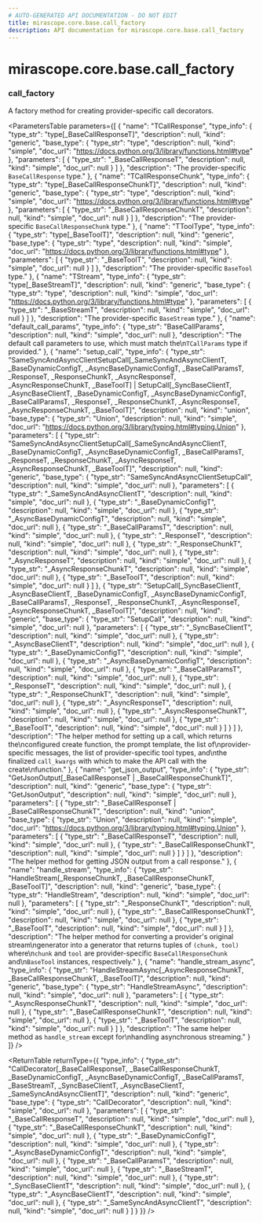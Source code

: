 ```yaml
---
# AUTO-GENERATED API DOCUMENTATION - DO NOT EDIT
title: mirascope.core.base.call_factory
description: API documentation for mirascope.core.base.call_factory
---
```


# mirascope.core.base.call_factory

### <ApiType type="Function" module="mirascope.core.base._call_factory" path="core/base/call_factory" symbolName="call_factory" /> call_factory

A factory method for creating provider-specific call decorators.

<ParametersTable
  parameters={[
  {
    "name": "TCallResponse",
    "type_info": {
      "type_str": "type[_BaseCallResponseT]",
      "description": null,
      "kind": "generic",
      "base_type": {
        "type_str": "type",
        "description": null,
        "kind": "simple",
        "doc_url": "https://docs.python.org/3/library/functions.html#type"
      },
      "parameters": [
        {
          "type_str": "_BaseCallResponseT",
          "description": null,
          "kind": "simple",
          "doc_url": null
        }
      ]
    },
    "description": "The provider-specific `BaseCallResponse` type."
  },
  {
    "name": "TCallResponseChunk",
    "type_info": {
      "type_str": "type[_BaseCallResponseChunkT]",
      "description": null,
      "kind": "generic",
      "base_type": {
        "type_str": "type",
        "description": null,
        "kind": "simple",
        "doc_url": "https://docs.python.org/3/library/functions.html#type"
      },
      "parameters": [
        {
          "type_str": "_BaseCallResponseChunkT",
          "description": null,
          "kind": "simple",
          "doc_url": null
        }
      ]
    },
    "description": "The provider-specific `BaseCallResponseChunk` type."
  },
  {
    "name": "TToolType",
    "type_info": {
      "type_str": "type[_BaseToolT]",
      "description": null,
      "kind": "generic",
      "base_type": {
        "type_str": "type",
        "description": null,
        "kind": "simple",
        "doc_url": "https://docs.python.org/3/library/functions.html#type"
      },
      "parameters": [
        {
          "type_str": "_BaseToolT",
          "description": null,
          "kind": "simple",
          "doc_url": null
        }
      ]
    },
    "description": "The provider-specific `BaseTool` type."
  },
  {
    "name": "TStream",
    "type_info": {
      "type_str": "type[_BaseStreamT]",
      "description": null,
      "kind": "generic",
      "base_type": {
        "type_str": "type",
        "description": null,
        "kind": "simple",
        "doc_url": "https://docs.python.org/3/library/functions.html#type"
      },
      "parameters": [
        {
          "type_str": "_BaseStreamT",
          "description": null,
          "kind": "simple",
          "doc_url": null
        }
      ]
    },
    "description": "The provider-specific `BaseStream` type."
  },
  {
    "name": "default_call_params",
    "type_info": {
      "type_str": "BaseCallParams",
      "description": null,
      "kind": "simple",
      "doc_url": null
    },
    "description": "The default call parameters to use, which must match the\n`TCallParams` type if provided."
  },
  {
    "name": "setup_call",
    "type_info": {
      "type_str": "SameSyncAndAsyncClientSetupCall[_SameSyncAndAsyncClientT, _BaseDynamicConfigT, _AsyncBaseDynamicConfigT, _BaseCallParamsT, _ResponseT, _ResponseChunkT, _AsyncResponseT, _AsyncResponseChunkT, _BaseToolT] | SetupCall[_SyncBaseClientT, _AsyncBaseClientT, _BaseDynamicConfigT, _AsyncBaseDynamicConfigT, _BaseCallParamsT, _ResponseT, _ResponseChunkT, _AsyncResponseT, _AsyncResponseChunkT, _BaseToolT]",
      "description": null,
      "kind": "union",
      "base_type": {
        "type_str": "Union",
        "description": null,
        "kind": "simple",
        "doc_url": "https://docs.python.org/3/library/typing.html#typing.Union"
      },
      "parameters": [
        {
          "type_str": "SameSyncAndAsyncClientSetupCall[_SameSyncAndAsyncClientT, _BaseDynamicConfigT, _AsyncBaseDynamicConfigT, _BaseCallParamsT, _ResponseT, _ResponseChunkT, _AsyncResponseT, _AsyncResponseChunkT, _BaseToolT]",
          "description": null,
          "kind": "generic",
          "base_type": {
            "type_str": "SameSyncAndAsyncClientSetupCall",
            "description": null,
            "kind": "simple",
            "doc_url": null
          },
          "parameters": [
            {
              "type_str": "_SameSyncAndAsyncClientT",
              "description": null,
              "kind": "simple",
              "doc_url": null
            },
            {
              "type_str": "_BaseDynamicConfigT",
              "description": null,
              "kind": "simple",
              "doc_url": null
            },
            {
              "type_str": "_AsyncBaseDynamicConfigT",
              "description": null,
              "kind": "simple",
              "doc_url": null
            },
            {
              "type_str": "_BaseCallParamsT",
              "description": null,
              "kind": "simple",
              "doc_url": null
            },
            {
              "type_str": "_ResponseT",
              "description": null,
              "kind": "simple",
              "doc_url": null
            },
            {
              "type_str": "_ResponseChunkT",
              "description": null,
              "kind": "simple",
              "doc_url": null
            },
            {
              "type_str": "_AsyncResponseT",
              "description": null,
              "kind": "simple",
              "doc_url": null
            },
            {
              "type_str": "_AsyncResponseChunkT",
              "description": null,
              "kind": "simple",
              "doc_url": null
            },
            {
              "type_str": "_BaseToolT",
              "description": null,
              "kind": "simple",
              "doc_url": null
            }
          ]
        },
        {
          "type_str": "SetupCall[_SyncBaseClientT, _AsyncBaseClientT, _BaseDynamicConfigT, _AsyncBaseDynamicConfigT, _BaseCallParamsT, _ResponseT, _ResponseChunkT, _AsyncResponseT, _AsyncResponseChunkT, _BaseToolT]",
          "description": null,
          "kind": "generic",
          "base_type": {
            "type_str": "SetupCall",
            "description": null,
            "kind": "simple",
            "doc_url": null
          },
          "parameters": [
            {
              "type_str": "_SyncBaseClientT",
              "description": null,
              "kind": "simple",
              "doc_url": null
            },
            {
              "type_str": "_AsyncBaseClientT",
              "description": null,
              "kind": "simple",
              "doc_url": null
            },
            {
              "type_str": "_BaseDynamicConfigT",
              "description": null,
              "kind": "simple",
              "doc_url": null
            },
            {
              "type_str": "_AsyncBaseDynamicConfigT",
              "description": null,
              "kind": "simple",
              "doc_url": null
            },
            {
              "type_str": "_BaseCallParamsT",
              "description": null,
              "kind": "simple",
              "doc_url": null
            },
            {
              "type_str": "_ResponseT",
              "description": null,
              "kind": "simple",
              "doc_url": null
            },
            {
              "type_str": "_ResponseChunkT",
              "description": null,
              "kind": "simple",
              "doc_url": null
            },
            {
              "type_str": "_AsyncResponseT",
              "description": null,
              "kind": "simple",
              "doc_url": null
            },
            {
              "type_str": "_AsyncResponseChunkT",
              "description": null,
              "kind": "simple",
              "doc_url": null
            },
            {
              "type_str": "_BaseToolT",
              "description": null,
              "kind": "simple",
              "doc_url": null
            }
          ]
        }
      ]
    },
    "description": "The helper method for setting up a call, which returns the\nconfigured create function, the prompt template, the list of\nprovider-specific messages, the list of provider-specific tool types, and\nthe finalized `call_kwargs` with which to make the API call with the create\nfunction."
  },
  {
    "name": "get_json_output",
    "type_info": {
      "type_str": "GetJsonOutput[_BaseCallResponseT | _BaseCallResponseChunkT]",
      "description": null,
      "kind": "generic",
      "base_type": {
        "type_str": "GetJsonOutput",
        "description": null,
        "kind": "simple",
        "doc_url": null
      },
      "parameters": [
        {
          "type_str": "_BaseCallResponseT | _BaseCallResponseChunkT",
          "description": null,
          "kind": "union",
          "base_type": {
            "type_str": "Union",
            "description": null,
            "kind": "simple",
            "doc_url": "https://docs.python.org/3/library/typing.html#typing.Union"
          },
          "parameters": [
            {
              "type_str": "_BaseCallResponseT",
              "description": null,
              "kind": "simple",
              "doc_url": null
            },
            {
              "type_str": "_BaseCallResponseChunkT",
              "description": null,
              "kind": "simple",
              "doc_url": null
            }
          ]
        }
      ]
    },
    "description": "The helper method for getting JSON output from a call response."
  },
  {
    "name": "handle_stream",
    "type_info": {
      "type_str": "HandleStream[_ResponseChunkT, _BaseCallResponseChunkT, _BaseToolT]",
      "description": null,
      "kind": "generic",
      "base_type": {
        "type_str": "HandleStream",
        "description": null,
        "kind": "simple",
        "doc_url": null
      },
      "parameters": [
        {
          "type_str": "_ResponseChunkT",
          "description": null,
          "kind": "simple",
          "doc_url": null
        },
        {
          "type_str": "_BaseCallResponseChunkT",
          "description": null,
          "kind": "simple",
          "doc_url": null
        },
        {
          "type_str": "_BaseToolT",
          "description": null,
          "kind": "simple",
          "doc_url": null
        }
      ]
    },
    "description": "The helper method for converting a provider's original stream\ngenerator into a generator that returns tuples of `(chunk, tool)` where\n`chunk` and `tool` are provider-specific `BaseCallResponseChunk` and\n`BaseTool` instances, respectively."
  },
  {
    "name": "handle_stream_async",
    "type_info": {
      "type_str": "HandleStreamAsync[_AsyncResponseChunkT, _BaseCallResponseChunkT, _BaseToolT]",
      "description": null,
      "kind": "generic",
      "base_type": {
        "type_str": "HandleStreamAsync",
        "description": null,
        "kind": "simple",
        "doc_url": null
      },
      "parameters": [
        {
          "type_str": "_AsyncResponseChunkT",
          "description": null,
          "kind": "simple",
          "doc_url": null
        },
        {
          "type_str": "_BaseCallResponseChunkT",
          "description": null,
          "kind": "simple",
          "doc_url": null
        },
        {
          "type_str": "_BaseToolT",
          "description": null,
          "kind": "simple",
          "doc_url": null
        }
      ]
    },
    "description": "The same helper method as `handle_stream` except for\nhandling asynchronous streaming."
  }
]}
/>

<ReturnTable
  returnType={{
  "type_info": {
    "type_str": "CallDecorator[_BaseCallResponseT, _BaseCallResponseChunkT, _BaseDynamicConfigT, _AsyncBaseDynamicConfigT, _BaseCallParamsT, _BaseStreamT, _SyncBaseClientT, _AsyncBaseClientT, _SameSyncAndAsyncClientT]",
    "description": null,
    "kind": "generic",
    "base_type": {
      "type_str": "CallDecorator",
      "description": null,
      "kind": "simple",
      "doc_url": null
    },
    "parameters": [
      {
        "type_str": "_BaseCallResponseT",
        "description": null,
        "kind": "simple",
        "doc_url": null
      },
      {
        "type_str": "_BaseCallResponseChunkT",
        "description": null,
        "kind": "simple",
        "doc_url": null
      },
      {
        "type_str": "_BaseDynamicConfigT",
        "description": null,
        "kind": "simple",
        "doc_url": null
      },
      {
        "type_str": "_AsyncBaseDynamicConfigT",
        "description": null,
        "kind": "simple",
        "doc_url": null
      },
      {
        "type_str": "_BaseCallParamsT",
        "description": null,
        "kind": "simple",
        "doc_url": null
      },
      {
        "type_str": "_BaseStreamT",
        "description": null,
        "kind": "simple",
        "doc_url": null
      },
      {
        "type_str": "_SyncBaseClientT",
        "description": null,
        "kind": "simple",
        "doc_url": null
      },
      {
        "type_str": "_AsyncBaseClientT",
        "description": null,
        "kind": "simple",
        "doc_url": null
      },
      {
        "type_str": "_SameSyncAndAsyncClientT",
        "description": null,
        "kind": "simple",
        "doc_url": null
      }
    ]
  }
}}
/>


